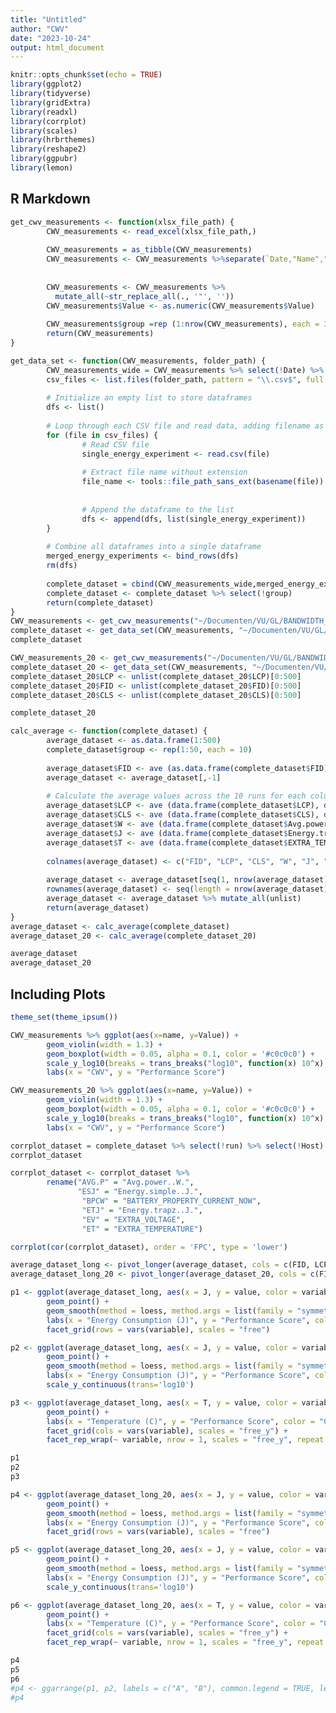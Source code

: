 ```yaml
---
title: "Untitled"
author: "CWV"
date: "2023-10-24"
output: html_document
---
```


```r
knitr::opts_chunk$set(echo = TRUE)
library(ggplot2)
library(tidyverse)
library(gridExtra)
library(readxl)
library(corrplot)
library(scales)
library(hrbrthemes)
library(reshape2)
library(ggpubr)
library(lemon)
```

## R Markdown


```r
get_cwv_measurements <- function(xlsx_file_path) {
        CWV_measurements <- read_excel(xlsx_file_path,)
        
        CWV_measurements = as_tibble(CWV_measurements)
        CWV_measurements <- CWV_measurements %>%separate(`Date,"Name","Value","Host"`,c("Date", "name","Value","Host"), sep = ",")
        
        
        CWV_measurements <- CWV_measurements %>%
          mutate_all(~str_replace_all(., '"', ''))
        CWV_measurements$Value <- as.numeric(CWV_measurements$Value) 
        
        CWV_measurements$group =rep (1:nrow(CWV_measurements), each = 3, length.out = nrow(CWV_measurements))
        return(CWV_measurements)
}

get_data_set <- function(CWV_measurements, folder_path) {
        CWV_measurements_wide = CWV_measurements %>% select(!Date) %>% pivot_wider(names_from = name, values_from = Value, names_repair = "minimal")
        csv_files <- list.files(folder_path, pattern = "\\.csv$", full.names = TRUE)
        
        # Initialize an empty list to store dataframes
        dfs <- list()
        
        # Loop through each CSV file and read data, adding filename as a new column
        for (file in csv_files) {
                # Read CSV file
                single_energy_experiment <- read.csv(file)
          
                # Extract file name without extension
                file_name <- tools::file_path_sans_ext(basename(file))
          
          
                # Append the dataframe to the list
                dfs <- append(dfs, list(single_energy_experiment))
        }
        
        # Combine all dataframes into a single dataframe
        merged_energy_experiments <- bind_rows(dfs)
        rm(dfs)
        
        complete_dataset = cbind(CWV_measurements_wide,merged_energy_experiments)
        complete_dataset <- complete_dataset %>% select(!group)
        return(complete_dataset)
}
CWV_measurements <- get_cwv_measurements("~/Documenten/VU/GL/BANDWIDTH_5Mbps/CWV_2.xlsx")
complete_dataset <- get_data_set(CWV_measurements, "~/Documenten/VU/GL/BANDWIDTH_5Mbps/output3/")
complete_dataset

CWV_measurements_20 <- get_cwv_measurements("~/Documenten/VU/GL/BANDWIDTH_20Mbps/CWV_1.xlsx")
complete_dataset_20 <- get_data_set(CWV_measurements, "~/Documenten/VU/GL/BANDWIDTH_20Mbps/output2/")
complete_dataset_20$LCP <- unlist(complete_dataset_20$LCP)[0:500]
complete_dataset_20$FID <- unlist(complete_dataset_20$FID)[0:500]
complete_dataset_20$CLS <- unlist(complete_dataset_20$CLS)[0:500]

complete_dataset_20
```



```r
calc_average <- function(complete_dataset) {
        average_dataset <- as.data.frame(1:500)
        complete_dataset$group <- rep(1:50, each = 10)
        
        average_dataset$FID <- ave (as.data.frame(complete_dataset$FID), as.data.frame(complete_dataset$group), FUN=colMeans)
        average_dataset <- average_dataset[,-1]
        
        # Calculate the average values across the 10 runs for each column
        average_dataset$LCP <- ave (data.frame(complete_dataset$LCP), data.frame(complete_dataset$group), FUN=colMeans)
        average_dataset$CLS <- ave (data.frame(complete_dataset$CLS), data.frame(complete_dataset$group), FUN=colMeans)
        average_dataset$W <- ave (data.frame(complete_dataset$Avg.power..W.), data.frame(complete_dataset$group), FUN=colMeans)
        average_dataset$J <- ave (data.frame(complete_dataset$Energy.trapz..J.), data.frame(complete_dataset$group), FUN=colMeans)
        average_dataset$T <- ave (data.frame(complete_dataset$EXTRA_TEMPERATURE), data.frame(complete_dataset$group), FUN=colMeans) / 10
        
        colnames(average_dataset) <- c("FID", "LCP", "CLS", "W", "J", "T")
        
        average_dataset <- average_dataset[seq(1, nrow(average_dataset), 10), ]
        rownames(average_dataset) <- seq(length = nrow(average_dataset))
        average_dataset <- average_dataset %>% mutate_all(unlist)
        return(average_dataset)
}
average_dataset <- calc_average(complete_dataset)
average_dataset_20 <- calc_average(complete_dataset_20)

average_dataset
average_dataset_20
```

## Including Plots
```r
theme_set(theme_ipsum())
```

```r
CWV_measurements %>% ggplot(aes(x=name, y=Value)) +
        geom_violin(width = 1.3) +
        geom_boxplot(width = 0.05, alpha = 0.1, color = '#c0c0c0') +
        scale_y_log10(breaks = trans_breaks("log10", function(x) 10^x), labels = trans_format("log10", math_format(10^.x))) +
        labs(x = "CWV", y = "Performance Score")

CWV_measurements_20 %>% ggplot(aes(x=name, y=Value)) +
        geom_violin(width = 1.3) +
        geom_boxplot(width = 0.05, alpha = 0.1, color = '#c0c0c0') +
        scale_y_log10(breaks = trans_breaks("log10", function(x) 10^x), labels = trans_format("log10", math_format(10^.x))) +
        labs(x = "CWV", y = "Performance Score")
```




```r
corrplot_dataset = complete_dataset %>% select(!run) %>% select(!Host)
corrplot_dataset

corrplot_dataset <- corrplot_dataset %>% 
        rename("AVG.P" = "Avg.power..W.",
               "ESJ" = "Energy.simple..J.",
                "BPCW" = "BATTERY_PROPERTY_CURRENT_NOW",
                "ETJ" = "Energy.trapz..J.",
                "EV" = "EXTRA_VOLTAGE",
                "ET" = "EXTRA_TEMPERATURE")

corrplot(cor(corrplot_dataset), order = 'FPC', type = 'lower')
```

```r

average_dataset_long <- pivot_longer(average_dataset, cols = c(FID, LCP, CLS), names_to = "variable", values_to = "value")
average_dataset_long_20 <- pivot_longer(average_dataset_20, cols = c(FID, LCP, CLS), names_to = "variable", values_to = "value")

p1 <- ggplot(average_dataset_long, aes(x = J, y = value, color = variable)) +
        geom_point() +
        geom_smooth(method = loess, method.args = list(family = "symmetric")) +
        labs(x = "Energy Consumption (J)", y = "Performance Score", color = "CWV Metric") +
        facet_grid(rows = vars(variable), scales = "free")

p2 <- ggplot(average_dataset_long, aes(x = J, y = value, color = variable)) +
        geom_point() +
        geom_smooth(method = loess, method.args = list(family = "symmetric")) +
        labs(x = "Energy Consumption (J)", y = "Performance Score", color = "CWV Metric") +
        scale_y_continuous(trans='log10')

p3 <- ggplot(average_dataset_long, aes(x = T, y = value, color = variable)) +
        geom_point() +
        labs(x = "Temperature (C)", y = "Performance Score", color = "CWV Metric") +
        facet_grid(cols = vars(variable), scales = "free_y") +
        facet_rep_wrap(~ variable, nrow = 1, scales = "free_y", repeat.tick.labels = TRUE)

p1
p2
p3

p4 <- ggplot(average_dataset_long_20, aes(x = J, y = value, color = variable)) +
        geom_point() +
        geom_smooth(method = loess, method.args = list(family = "symmetric")) +
        labs(x = "Energy Consumption (J)", y = "Performance Score", color = "CWV Metric") +
        facet_grid(rows = vars(variable), scales = "free")

p5 <- ggplot(average_dataset_long_20, aes(x = J, y = value, color = variable)) +
        geom_point() +
        geom_smooth(method = loess, method.args = list(family = "symmetric")) +
        labs(x = "Energy Consumption (J)", y = "Performance Score", color = "CWV Metric") +
        scale_y_continuous(trans='log10')

p6 <- ggplot(average_dataset_long_20, aes(x = T, y = value, color = variable)) +
        geom_point() +
        labs(x = "Temperature (C)", y = "Performance Score", color = "CWV Metric") +
        facet_grid(cols = vars(variable), scales = "free_y") +
        facet_rep_wrap(~ variable, nrow = 1, scales = "free_y", repeat.tick.labels = TRUE)

p4
p5
p6
#p4 <- ggarrange(p1, p2, labels = c("A", "B"), common.legend = TRUE, legend = "bottom")
#p4

```
